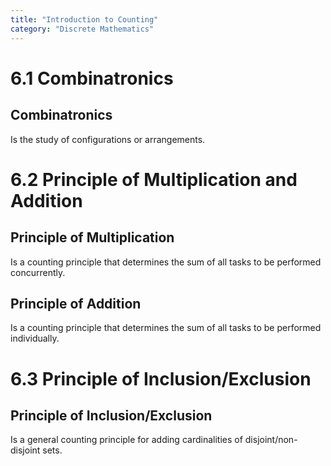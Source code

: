 ```yaml
---
title: "Introduction to Counting"
category: "Discrete Mathematics"
---
```


# 6.1 Combinatronics

## Combinatronics
Is the study of configurations or arrangements.

# 6.2 Principle of Multiplication and Addition

## Principle of Multiplication
Is a counting principle that determines the sum of all tasks to be 
performed concurrently.

## Principle of Addition
Is a counting principle that determines the sum of all tasks to be 
performed individually.

# 6.3 Principle of Inclusion/Exclusion

## Principle of Inclusion/Exclusion
Is a general counting principle for adding cardinalities of 
disjoint/non-disjoint sets.